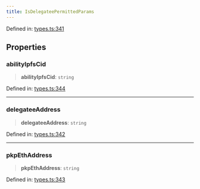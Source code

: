 ```yaml
---
title: IsDelegateePermittedParams
---
```


Defined in: [types.ts:341](https://github.com/LIT-Protocol/Vincent/blob/1c902a7c278246adaf4479901c6e2d38e00321e5/packages/libs/contracts-sdk/src/types.ts#L341)

## Properties

### abilityIpfsCid

> **abilityIpfsCid**: `string`

Defined in: [types.ts:344](https://github.com/LIT-Protocol/Vincent/blob/1c902a7c278246adaf4479901c6e2d38e00321e5/packages/libs/contracts-sdk/src/types.ts#L344)

***

### delegateeAddress

> **delegateeAddress**: `string`

Defined in: [types.ts:342](https://github.com/LIT-Protocol/Vincent/blob/1c902a7c278246adaf4479901c6e2d38e00321e5/packages/libs/contracts-sdk/src/types.ts#L342)

***

### pkpEthAddress

> **pkpEthAddress**: `string`

Defined in: [types.ts:343](https://github.com/LIT-Protocol/Vincent/blob/1c902a7c278246adaf4479901c6e2d38e00321e5/packages/libs/contracts-sdk/src/types.ts#L343)
